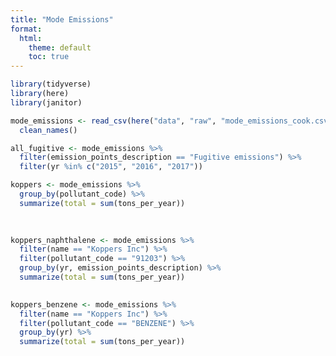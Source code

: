 ```yaml
---
title: "Mode Emissions"
format:
  html:
    theme: default
    toc: true
---
```


```r
library(tidyverse)
library(here)
library(janitor)

```

```r
mode_emissions <- read_csv(here("data", "raw", "mode_emissions_cook.csv")) %>% 
  clean_names()

```

```r

all_fugitive <- mode_emissions %>% 
  filter(emission_points_description == "Fugitive emissions") %>% 
  filter(yr %in% c("2015", "2016", "2017"))

```

```r
koppers <- mode_emissions %>% 
  group_by(pollutant_code) %>% 
  summarize(total = sum(tons_per_year))
 
  
```

```r
koppers_naphthalene <- mode_emissions %>% 
  filter(name == "Koppers Inc") %>% 
  filter(pollutant_code == "91203") %>% 
  group_by(yr, emission_points_description) %>% 
  summarize(total = sum(tons_per_year))
 
```


```r
koppers_benzene <- mode_emissions %>% 
  filter(name == "Koppers Inc") %>% 
  filter(pollutant_code == "BENZENE") %>% 
  group_by(yr) %>% 
  summarize(total = sum(tons_per_year))

```

